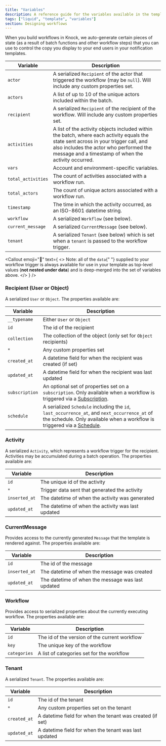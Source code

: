 ```yaml
---
title: "Variables"
description: A reference guide for the variables available in the template editor.
tags: ["liquid", "template", "variables"]
section: Designing workflows
---
```



When you build workflows in Knock, we auto-generate certain pieces of state (as a result of batch functions and other workflow steps) that you can use to control the copy you display to your end users in your notification templates.

| Variable           | Description                                                                                                                                                                                                                           |
| ------------------ | ------------------------------------------------------------------------------------------------------------------------------------------------------------------------------------------------------------------------------------- |
| `actor`            | A serialized `Recipient` of the actor that triggered the workflow (may be `null`). Will include any custom properties set.                                                                                                            |
| `actors`           | A list of up to 10 of the unique actors included within the batch.                                                                                                                                                                    |
| `recipient`        | A serialized `Recipient` of the recipient of the workflow. Will include any custom properties set.                                                                                                                                    |
| `activities`       | A list of the activity objects included within the batch, where each activity equals the state sent across in your trigger call, and also includes the actor who performed the message and a timestamp of when the activity occurred. |
| `vars`             | Account and environment-specific variables.                                                                                                                                                                                           |
| `total_activities` | The count of activities associated with a workflow run.                                                                                                                                                                               |
| `total_actors`     | The count of unique actors associated with a workflow run.                                                                                                                                                                            |
| `timestamp`        | The time in which the activity occurred, as an ISO-8601 datetime string.                                                                                                                                                              |
| `workflow`         | A serialized `Workflow` (see below).                                                                                                                                                                                                  |
| `current_message`  | A serialized `CurrentMessage` (see below).                                                                                                                                                                                            |
| `tenant`           | A serialized `Tenant` (see below) which is set when a `tenant` is passed to the workflow trigger.                                                                                                                                     |

<Callout
  emoji="🌠"
  text={
    <>
      <span className="font-bold">Note:</span> all of the <code>data</code>{" "}
      supplied to your workflow trigger is always available for use in your
      template as top-level values (<strong>not nested under data</strong>) and
      is deep-merged into the set of variables above.
    </>
  }
/>

### Recipient (User or Object)

A serialized `User` or `Object`. The properties available are:

| Variable       | Description                                                                                                                                                   |
| -------------- | ------------------------------------------------------------------------------------------------------------------------------------------------------------- |
| `__typename`   | Either `User` or `Object`                                                                                                                                     |
| `id`           | The id of the recipient                                                                                                                                       |
| `collection`   | The collection of the object (only set for `Object` recipients)                                                                                               |
| `*`            | Any custom properties set                                                                                                                                     |
| `created_at`   | A datetime field for when the recipient was created (if set)                                                                                                  |
| `updated_at`   | A datetime field for when the recipient was last updated                                                                                                      |
| `subscription` | An optional set of properties set on a `subscription`. Only available when a workflow is triggered via a [Subscription](/send-and-manage-data/subscriptions). |
| `schedule`     | A serialized `Schedule` including the `id`, `last_occurrence_at`, and `next_occurrence_at` of the schedule. Only available when a workflow is triggered via a [Schedule](/concepts/schedules).                                       |

### Activity

A serialized `Activity`, which represents a workflow trigger for the recipient. Activities may be accumulated during a batch operation. The properties available are:

| Variable      | Description                                        |
| ------------- | -------------------------------------------------- |
| `id`          | The unique id of the activity                      |
| `*`           | Trigger data sent that generated the activity      |
| `inserted_at` | The datetime of when the activity was generated    |
| `updated_at`  | The datetime of when the activity was last updated |

### CurrentMessage

Provides access to the currently generated `Message` that the template is rendered against. The properties available are:

| Variable      | Description                                       |
| ------------- | ------------------------------------------------- |
| `id`          | The id of the message                             |
| `inserted_at` | The datetime of when the message was created      |
| `updated_at`  | The datetime of when the message was last updated |

### Workflow

Provides access to serialized properties about the currently executing workflow. The properties available are:

| Variable     | Description                                   |
| ------------ | --------------------------------------------- |
| `id`         | The id of the version of the current workflow |
| `key`        | The unique key of the workflow                |
| `categories` | A list of categories set for the workflow     |

### Tenant

A serialized `Tenant`. The properties available are:

| Variable     | Description                                               |
| ------------ | --------------------------------------------------------- |
| `id`         | The id of the tenant                                      |
| `*`          | Any custom properties set on the tenant                   |
| `created_at` | A datetime field for when the tenant was created (if set) |
| `updated_at` | A datetime field for when the tenant was last updated     |
